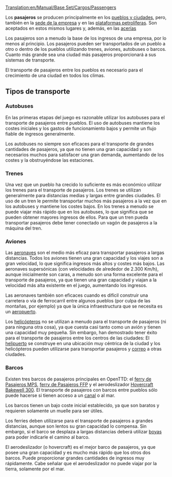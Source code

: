 [[Translation:en/Manual/Base Set/Cargos/Passengers]]

{{es/Carga| carga  = Pasajeros
| imagen = Town.png
| producida =[[es/Manual/Pueblo|Pueblos]], [[es/Manual/Base Set/Industries/Plataforma petrolífera|Plataforma petrolífera]], [[es/Archive/Manual/Sede de la empresa|sede de la empresa]]
| aceptada  =[[es/Manual/Pueblo|Pueblos]], [[es/Manual/Base Set/Industries/Plataforma petrolífera|Plataforma petrolífera]], [[es/Manual/Base Set/Industries/Acería|Acería]], [[es/Archive/Manual/Sede de la empresa|sede de la empresa]]
}}
Los '''pasajeros''' se producen principalmente en los [[es/Manual/Pueblo|pueblos y ciudades]], pero, también en la [[es/Archive/Manual/Sede de la empresa|sede de la empresa]] y en las [[es/Manual/Base Set/Industries/Plataforma petrolífera|plataformas petrolíferas]].
Son aceptados en estos mismos lugares y, además, en las [[es/Manual/Base Set/Industries/Acería|acerías]]

Los pasajeros son a menudo la base de los ingresos de una empresa, por lo menos al principio. Los pasajeros pueden ser transportados de un pueblo a otro o dentro de los pueblos utilizando trenes, aviones, autobuses o barcos. Cuanto más grande sea una ciudad más pasajeros proporcionará a sus sistemas de transporte.

El transporte de pasajeros entre los pueblos es necesario para el crecimiento de una ciudad en todos los climas.

==Tipos de transporte==
===Autobuses===
En las primeras etapas del juego es razonable utilizar los autobuses para el transporte de pasajeros entre pueblos. El uso de autobuses mantiene los costes iniciales y los gastos de funcionamiento bajos y permite un flujo fiable de ingresos generalmente.

Los autobuses no siempre son eficaces para el transporte de grandes cantidades de pasajeros, ya que no tienen una gran capacidad y son necesarios muchos para satisfacer una gran demanda, aumentando de los costes y la obstruyéndose las estaciones.

===Trenes===
Una vez que un pueblo ha crecido lo suficiente es más económico utilizar los trenes para el transporte de pasajeros. Los trenes se utilizan generalmente para distancias medias y largas entre grandes ciudades. El uso de un tren le permite transportar muchos más pasajeros a la vez que en los autobuses y mantiene los costes bajos. En los trenes a menudo se puede viajar más rápido que en los autobuses, lo que significa que se pueden obtener mayores ingresos de ellos. Para que un tren pueda transportar pasajeros debe tener conectado un vagón de pasajeros a la máquina del tren.

===Aviones===
Las [[es/Manual/Aeronaves|aeronaves]] son el medio más eficaz para transportar pasajeros a largas distancias. Todos los aviones tienen una gran capacidad y los viajes son a gran velocidad, lo que significa ingresos más altos y costes más bajos. Las aeronaves supersónicas (con velocidades de alrededor de 2.300 Km/h), aunque inicialmente son caras, a menudo son una forma excelente para el transporte de pasajeros, ya que tienen una gran capacidad y viajan a la velocidad más alta existente en el juego, aumentando los ingresos.

Las aeronaves también son eficaces cuando es difícil construir una carretera o vía de ferrocarril entre algunos pueblos (por culpa de las montañas, por ejemplo) ya que la única infraestructura que se necesita es un [[es/Manual/Aeropuertos|aeropuerto]].

Los [[es/Helicópteros|helicópteros]] no se utilizan a menudo para el transporte de pasajeros (ni para ninguna otra cosa), ya que cuesta casi tanto como un avión y tienen una capacidad muy pequeña. Sin embargo, han demostrado tener éxito para el transporte de pasajeros entre los centros de las ciudades: El [[es/Manual/Aeropuertos#Helipuerto|helipuerto]] se construye en una ubicación muy céntrica de la ciudad y los helicópteros pueden utilizarse para transportar pasajeros y [[es/Manual/Base Set/Cargos/Correo|correo]] a otras ciudades.

===Barcos===
Existen tres barcos de pasajeros principales en OpenTTD: el [[es/Manual/Base Set/Ships/Ferry de Pasajeros MPS|ferry de Pasajeros MPS]], [[es/Manual/Base Set/Ships/Ferry de Pasajeros FFP|ferry de Pasajeros FFP]] y el aerodeslizador [[es/Manual/Base Set/Ships/Hovercraft Bakewell 300|Hovercraft Bakewell 300]]. El transporte de pasajeros con barcos entre pueblos sólo puede hacerse si tienen acceso a un [[es/Muelles|canal]] o al mar.

Los barcos tienen un bajo coste inicial establecido, ya que son baratos y requieren solamente un muelle para ser útiles.

Los ferries deben utilizarse para el transporte de pasajeros a grandes distancias, aunque son lentos su gran capacidad lo compensa. Sin embargo, si el barco se desplaza a largas distancias deberá utilizar [[es/Muelles|boyas]] para poder indicarle el camino al barco.

El aerodeslizador (o hovercraft) es el mejor barco de pasajeros, ya que posee una gran capacidad y es mucho más rápido que los otros dos barcos. Puede proporcionar grandes cantidades de ingresos muy rápidamente. Cabe señalar que el aerodeslizador no puede viajar por la tierra, solamente por el mar.